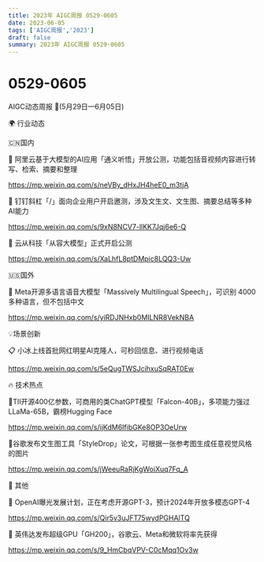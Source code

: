 ```yaml
---
title: 2023年 AIGC周报 0529-0605
date: 2023-06-05
tags: ['AIGC周报','2023']
draft: false
summary: 2023年 AIGC周报 0529-0605
---
```

# 0529-0605



AIGC动态周报 🚀(5月29日—6月05日)

🌍 行业动态

🇨🇳国内

📰 阿里云基于大模型的AI应用「通义听悟」开放公测，功能包括音视频内容进行转写、检索、摘要和整理

https://mp.weixin.qq.com/s/neVBy_dHxJH4heE0_m3tjA

📰 钉钉斜杠「/」面向企业用户开启邀测，涉及文生文、文生图、摘要总结等多种AI能力 

https://mp.weixin.qq.com/s/9xN8NCV7-llKK7Jqj6e6-Q

📰 云从科技「从容大模型」正式开启公测

https://mp.weixin.qq.com/s/XaLhfL8ptDMpic8LQQ3-Uw

🇺🇸国外

📰 Meta开源多语言语音大模型「Massively Multilingual Speech」，可识别 4000 多种语言，但不包括中文

https://mp.weixin.qq.com/s/yiRDJNHxb0MILNR8VekNBA

💡场景创新

📋 小冰上线首批网红明星AI克隆人，可秒回信息、进行视频电话

https://mp.weixin.qq.com/s/5eQugTWSJcihxuSqRAT0Ew

🔥 技术热点

📝TII开源400亿参数，可商用的类ChatGPT模型「Falcon-40B」，多项能力强过LLaMa-65B，霸榜Hugging Face

https://mp.weixin.qq.com/s/ijKdM6IfibGKe8OP3OeUrw

📝谷歌发布文生图工具「StyleDrop」论文，可根据一张参考图生成任意视觉风格的图片

https://mp.weixin.qq.com/s/jWeeuRaRjKgWoiXuq7Fq_A

🎉 其他

🚀 OpenAI曝光发展计划，正在考虑开源GPT-3，预计2024年开放多模态GPT-4

https://mp.weixin.qq.com/s/Qir5v3uJFT75wydPGHAlTQ

🚀 英伟达发布超级GPU「GH200」，谷歌云、Meta和微软将率先获得

https://mp.weixin.qq.com/s/9_HmCbqVPV-C0cMqq1Ov3w